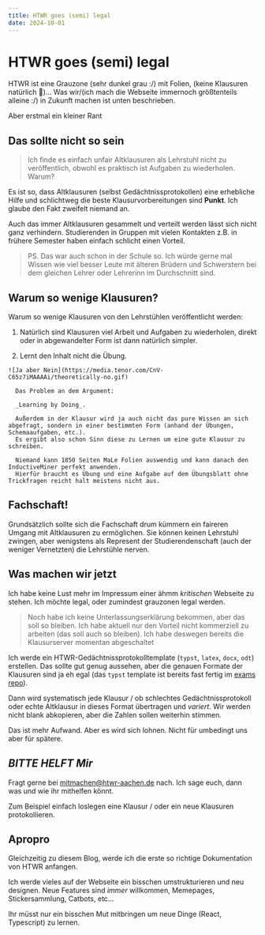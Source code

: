 ```yaml
---
title: HTWR goes (semi) legal
date: 2024-10-01
---
```


# HTWR goes (semi) legal

HTWR ist eine Grauzone (sehr dunkel grau :/) mit Folien, (keine Klausuren natürlich 🫣)...
Was wir/(ich mach die Webseite immernoch größtenteils alleine :/) in Zukunft machen ist unten beschrieben.

Aber erstmal ein kleiner Rant

## **Das sollte nicht so sein**

> Ich finde es einfach unfair Altklausuren als Lehrstuhl nicht zu veröffentlich, obwohl es praktisch ist Aufgaben zu wiederholen. Warum?

Es ist so, dass Altklausuren (selbst Gedächtnissprotokollen) eine erhebliche Hilfe und schlichtweg die beste Klausurvorbereitungen sind **Punkt**.
Ich glaube den Fakt zweifelt niemand an.

Auch das immer Altklausuren gesammelt und verteilt werden lässt sich nicht ganz verhindern.
Studierenden in Gruppen mit vielen Kontakten z.B. in frühere Semester haben einfach schlicht einen Vorteil.

> PS. Das war auch schon in der Schule so. Ich würde gerne mal Wissen wie viel besser Leute mit älteren Brüdern und Schwerstern bei dem gleichen Lehrer oder Lehrerinn im Durchschnitt sind.

## Warum so wenige Klausuren?

Warum so wenige Klausuren von den Lehrstühlen veröffentlicht werden:
  1. Natürlich sind Klausuren viel Arbeit und Aufgaben zu wiederholen, direkt oder in abgewandelter Form ist dann natürlich simpler.


  2. Lernt den Inhalt nicht die Übung.

    ![Ja aber Nein](https://media.tenor.com/CnV-C65z7iMAAAAi/theoretically-no.gif)

      Das Problem an dem Argument:

      _Learning by Doing_.

      Außerdem in der Klausur wird ja auch nicht das pure Wissen an sich abgefragt, sondern in einer bestimmten Form (anhand der Übungen, Schemaaufgaben, etc.).
      Es ergibt also schon Sinn diese zu Lernen um eine gute Klausur zu schreiben.

      Niemand kann 1850 Seiten MaLe Folien auswendig und kann danach den InductiveMiner perfekt anwenden.
      Hierfür braucht es Übung und eine Aufgabe auf dem Übungsblatt ohne Trickfragen reicht halt meistens nicht aus.

## Fachschaft!

Grundsätzlich sollte sich die Fachschaft drum kümmern ein faireren Umgang mit Altklausuren zu ermöglichen.
Sie können keinen Lehrstuhl zwingen, aber wenigstens als Represent der Studierendenschaft (auch der weniger Vernetzten)
die Lehrstühle nerven.

## Was machen wir jetzt

Ich habe keine Lust mehr im Impressum einer ähmm _kritischen_ Webseite zu stehen. Ich möchte legal, oder zumindest grauzonen legal werden.

> Noch habe ich keine Unterlassungserklärung bekommen, aber das soll so bleiben. Ich habe aktuell nur den Vorteil nicht kommerziell zu arbeiten (das soll auch so bleiben).
> Ich habe deswegen bereits die Klausurserver momentan abgeschaltet

Ich werde ein HTWR-Gedächtnissprotokolltemplate (`typst`, `latex`, `docx`, `odt`) erstellen. Das sollte gut genug aussehen, aber die genauen Formate der Klausuren sind ja eh egal
(das `typst` template ist bereits fast fertig im [exams repo](https://github.com/htwr-aachen/exams)).

Dann wird systematisch jede Klausur / ob schlechtes Gedächtnissprotokoll oder echte Altklausur in dieses Format übertragen und *variert*.
Wir werden nicht blank abkopieren, aber die Zahlen sollen weiterhin stimmen.

Das ist mehr Aufwand. Aber es wird sich lohnen. Nicht für umbedingt uns aber für spätere.


## *BITTE HELFT Mir*

Fragt gerne bei [mitmachen@htwr-aachen.de](mailto:mitmachen@htwr-aachen.de)
nach. Ich sage euch, dann was und wie ihr mithelfen könnt.

Zum Beispiel einfach loslegen eine Klausur / oder ein neue Klausuren protokollieren.

## Apropro
Gleichzeitig zu diesem Blog, werde ich die erste so richtige Dokumentation von HTWR anfangen.

Ich werde vieles auf der Webseite ein bisschen umstrukturieren und neu designen.
Neue Features sind *immer* willkommen, Memepages, Stickersammlung, Catbots, etc...

Ihr müsst nur ein bisschen Mut mitbringen um neue Dinge (React, Typescript) zu lernen.
